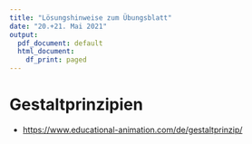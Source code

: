 ```yaml
---
title: "Lösungshinweise zum Übungsblatt"
date: "20.+21. Mai 2021"
output:
  pdf_document: default
  html_document:
    df_print: paged
---
```


# Gestaltprinzipien

* [https://www.educational-animation.com/de/gestaltprinzip/](https://www.educational-animation.com/de/gestaltprinzip/)

